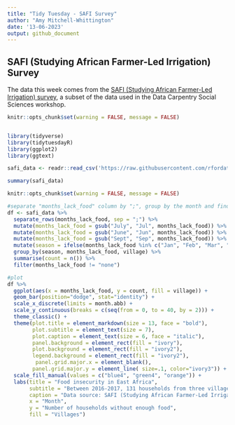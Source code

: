 ```yaml
---
title: "Tidy Tuesday - SAFI Survey"
author: "Amy Mitchell-Whittington"
date: '13-06-2023'
output: github_document
---
```


## SAFI (Studying African Farmer-Led Irrigation) Survey

The data this week comes from the [SAFI (Studying African Farmer-Led Irrigation) survey](https://datacarpentry.org/socialsci-workshop/data/), a subset of the data used in the Data Carpentry Social Sciences workshop.

```r
knitr::opts_chunk$set(warning = FALSE, message = FALSE) 


library(tidyverse)
library(tidytuesdayR)
library(ggplot2)
library(ggtext)

safi_data <- readr::read_csv('https://raw.githubusercontent.com/rfordatascience/tidytuesday/master/data/2023/2023-06-13/safi_data.csv')

summary(safi_data)
```

```r
knitr::opts_chunk$set(warning = FALSE, message = FALSE) 

#separate "months_lack_food" column by ";", group by the month and find how many households lacked enough food in each month across the three villages.
df <- safi_data %>%
  separate_rows(months_lack_food, sep = ";") %>%
  mutate(months_lack_food = gsub("July", "Jul", months_lack_food)) %>%
  mutate(months_lack_food = gsub("June", "Jun", months_lack_food)) %>%
  mutate(months_lack_food = gsub("Sept", "Sep", months_lack_food)) %>%
  mutate(season = ifelse(months_lack_food %in% c("Jan", "Feb", "Mar", "Oct", "Nov", "Dec"), "Hot and Humid Season", "Cool and Dry Season")) %>%
  group_by(season, months_lack_food, village) %>%
  summarise(count = n()) %>%
  filter(months_lack_food != "none")

#plot
df %>% 
  ggplot(aes(x = months_lack_food, y = count, fill = village)) +
  geom_bar(position="dodge", stat="identity") +
  scale_x_discrete(limits = month.abb) +
  scale_y_continuous(breaks = c(seq(from = 0, to = 40, by = 2))) +
  theme_classic() +
  theme(plot.title = element_markdown(size = 13, face = "bold"),
        plot.subtitle = element_text(size = 7),
        plot.caption = element_text(size = 6, face = "italic"),
        panel.background = element_rect(fill = "ivory"),
        plot.background = element_rect(fill = "ivory2"),
        legend.background = element_rect(fill = "ivory2"),
         panel.grid.major.x = element_blank(),
        panel.grid.major.y = element_line( size=.1, color="ivory3")) +
  scale_fill_manual(values = c("blue4", "green4", "orange")) +
  labs(title = "Food insecurity in East Africa",
       subtitle = "Between 2016-2017, 131 households from three villages across Mozambique and Tanzania were asked about their living conditions\nas part of a survey run by the Studying African Farmer-Led Irrigation group. Almost three quarters of respondents said\nthey'd faced at least one month of not having enough food to feed their household in the previous year.",
       caption = "Data source: SAFI (Studying African Farmer-Led Irrigation) survey.",
       x = "Month",
       y = "Number of households without enough food",
       fill = "Villages")
```
